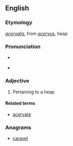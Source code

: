 ==English==

===Etymology===
{{etyl|la|en}} ''[[acervalis]]'', from ''[[acervus]]'', heap

===Pronunciation===
* {{a|UK}} {{IPA|/əˈsəː.vəl/}}
* {{a|US}} {{IPA|/əˈsɚ.vəl/}}

===Adjective===
{{head|en|adjective}}

# {{context|obsolete}} Pertaining to a heap

====Related terms====
* [[acervate]]

===Anagrams===
* [[caravel#English|caravel]]